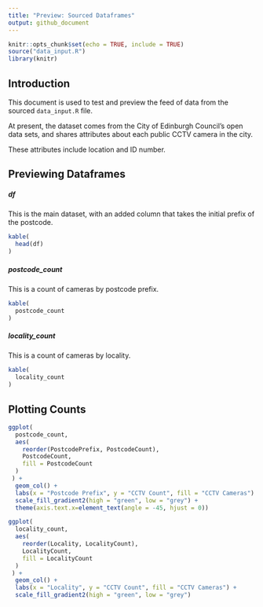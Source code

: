 ```yaml
---
title: "Preview: Sourced Dataframes"
output: github_document
---
```


```r
knitr::opts_chunk$set(echo = TRUE, include = TRUE)
source("data_input.R")
library(knitr)
```

## Introduction

This document is used to test and preview the feed of data from the sourced `data_input.R` file.

At present, the dataset comes from the City of Edinburgh Council's open data sets, and shares attributes about each public CCTV camera in the city.

These attributes include location and ID number.

## Previewing Dataframes

##### df

This is the main dataset, with an added column that takes the initial prefix of the postcode.

```r
kable(
  head(df)
)
```

##### postcode_count

This is a count of cameras by postcode prefix.

```r
kable(
  postcode_count
)
```

##### locality_count

This is a count of cameras by locality.

```r
kable(
  locality_count
)
```

## Plotting Counts

```r
ggplot(
  postcode_count,
  aes(
    reorder(PostcodePrefix, PostcodeCount),
    PostcodeCount,
    fill = PostcodeCount
  )
 ) +
  geom_col() +
  labs(x = "Postcode Prefix", y = "CCTV Count", fill = "CCTV Cameras") +
  scale_fill_gradient2(high = "green", low = "grey") +
  theme(axis.text.x=element_text(angle = -45, hjust = 0))
```

```r
ggplot(
  locality_count,
  aes(
    reorder(Locality, LocalityCount),
    LocalityCount,
    fill = LocalityCount
  )
 ) +
  geom_col() +
  labs(x = "Locality", y = "CCTV Count", fill = "CCTV Cameras") +
  scale_fill_gradient2(high = "green", low = "grey")
```
